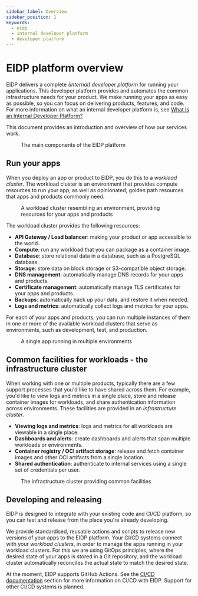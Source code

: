 ```yaml
---
sidebar_label: Overview
sidebar_position: 1
keywords:
  - eidp
  - internal developer platform
  - developer platform
---
```


# EIDP platform overview

EIDP delivers a complete *(internal) developer platform* for running your applications.
This developer platform provides and automates the common infrastructure needs for your product.
We make running your apps as easy as possible, so you can focus on delivering products, features, and code.
For more information on what an internal developer platform is, see [What is an Internal Developer Platform?](../concepts/internal-developer-platform)

This document provides an introduction and overview of how our services work.


<figure>
  <ThemedImage
    alt="EIDP platform overview"
    sources={{
      light: useBaseUrl('/img/platform/eidp-components-light.svg'),
      dark: useBaseUrl('/img/platform/eidp-components-dark.svg'),
    }}
  />
  <figcaption>The main components of the EIDP platform</figcaption>
</figure>

## Run your apps

When you deploy an app or product to EIDP, you do this to a *workload cluster*.
The workload cluster is an environment that provides compute resources to run your app, as well as opinionated, golden path resources that apps and products commonly need.

<figure>
  <ThemedImage
    alt="Workload cluster"
    sources={{
      light: useBaseUrl('/img/platform/workload-cluster-light.svg'),
      dark: useBaseUrl('/img/platform/workload-cluster-dark.svg'),
    }}
  />
  <figcaption>A workload cluster resembling an environment, providing resources for your apps and products</figcaption>
</figure>

The workload cluster provides the following resources:

* **API Gateway / Load balancer**: making your product or app accessible to the world.
* **Compute**: run any workload that you can package as a container image.
* **Database**: store relational data in a database, such as a PostgreSQL database.
* **Storage**: store data on block storage or S3-compatible object storage.
* **DNS management**: automatically manage DNS records for your apps and products.
* **Certificate management**: automatically manage TLS certificates for your apps and products.
* **Backups**: automatically back up your data, and restore it when needed.
* **Logs and metrics**: automatically collect logs and metrics for your apps.

For each of your apps and products, you can run multiple instances of them in one or more of the available workload clusters that serve as environments, such as development, test, and production.

<figure>
  <ThemedImage
    alt="Workload cluster"
    sources={{
      light: useBaseUrl('/img/platform/app-deployments-light.svg'),
      dark: useBaseUrl('/img/platform/app-deployments-dark.svg'),
    }}
  />
  <figcaption>A single app running in multiple environments</figcaption>
</figure>

## Common facilities for workloads - the infrastructure cluster

When working with one or multiple products, typically there are a few support processes that you'd like to have shared across them.
For example, you'd like to view logs and metrics in a single place, store and release container images for workloads, and share authentication information across environments.
These facilities are provided in an *infrastructure cluster*.

* **Viewing logs and metrics**: logs and metrics for all workloads are viewable in a single place.
* **Dashboards and alerts**: create dashboards and alerts that span multiple workloads or environments.
* **Container registry / OCI artifact storage**: release and fetch container images and other OCI artifacts from a single location.
* **Shared authentication**: authenticate to internal services using a single set of credentials per user.

<figure>
  <ThemedImage
    alt="Workload cluster"
    sources={{
      light: useBaseUrl('/img/platform/infrastructure-cluster-light.svg'),
      dark: useBaseUrl('/img/platform/infrastructure-cluster-dark.svg'),
    }}
  />
  <figcaption>The infrastructure cluster providing common facilities</figcaption>
</figure>

## Developing and releasing

EIDP is designed to integrate with your existing code and CI/CD platform, so you can test and release from the place you're already developing.

We provide standardised, reusable actions and scripts to release new versions of your apps to the EIDP platform.
Your CI/CD systems connect with your *workload clusters*, in order to manage the apps running in your workload clusters.
For this we are using GitOps principles, where the desired state of your apps is stored in a Git repository, and the workload cluster automatically reconciles the actual state to match the desired state.

At the moment, EIDP supports GitHub Actions.
See the [CI/CD documentation](../cicd/introduction.md) section for more information on CI/CD with EIDP.
Support for other CI/CD systems is planned.
